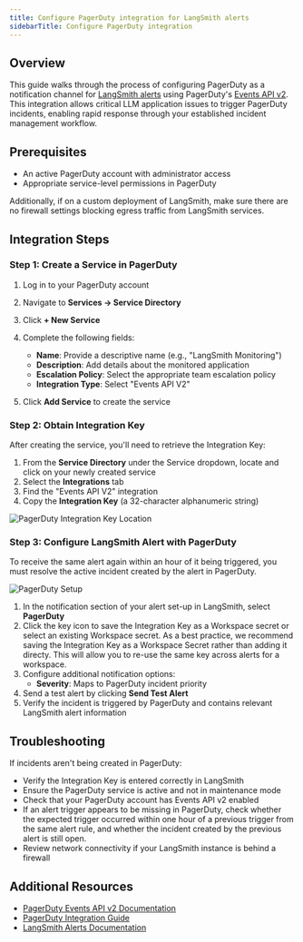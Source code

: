 ```yaml
---
title: Configure PagerDuty integration for LangSmith alerts
sidebarTitle: Configure PagerDuty integration
---
```


## Overview

This guide walks through the process of configuring PagerDuty as a notification channel for [LangSmith alerts](/langsmith/alerts) using PagerDuty's [Events API v2](https://developer.pagerduty.com/docs/events-api-v2-overview). This integration allows critical LLM application issues to trigger PagerDuty incidents, enabling rapid response through your established incident management workflow.

## Prerequisites

* An active PagerDuty account with administrator access
* Appropriate service-level permissions in PagerDuty

Additionally, if on a custom deployment of LangSmith, make sure there are no firewall settings blocking egress traffic from LangSmith services.

## Integration Steps

### Step 1: Create a Service in PagerDuty

1. Log in to your PagerDuty account

2. Navigate to **Services → Service Directory**

3. Click **+ New Service**

4. Complete the following fields:

   * **Name**: Provide a descriptive name (e.g., "LangSmith Monitoring")
   * **Description**: Add details about the monitored application
   * **Escalation Policy**: Select the appropriate team escalation policy
   * **Integration Type**: Select "Events API V2"

5. Click **Add Service** to create the service

### Step 2: Obtain Integration Key

After creating the service, you'll need to retrieve the Integration Key:

1. From the **Service Directory** under the Service dropdown, locate and click on your newly created service
2. Select the **Integrations** tab
3. Find the "Events API V2" integration
4. Copy the **Integration Key** (a 32-character alphanumeric string)

![PagerDuty Integration Key Location](/langsmith/images/pager-duty.png)

### Step 3: Configure LangSmith Alert with PagerDuty

<Info>
To receive the same alert again within an hour of it being triggered, you must resolve the active incident created by the alert in PagerDuty.
</Info>

![PagerDuty Setup](/langsmith/images/pagerduty-setup.png)

1. In the notification section of your alert set-up in LangSmith, select **PagerDuty**
2. Click the key icon to save the Integration Key as a Workspace secret or select an existing Workspace secret. As a best practice, we recommend saving the Integration Key as a Workspace Secret rather than adding it directy. This will allow you to re-use the same key across alerts for a workspace.
3. Configure additional notification options:
   * **Severity**: Maps to PagerDuty incident priority
4. Send a test alert by clicking **Send Test Alert**
5. Verify the incident is triggered by PagerDuty and contains relevant LangSmith alert information

## Troubleshooting

If incidents aren't being created in PagerDuty:

* Verify the Integration Key is entered correctly in LangSmith
* Ensure the PagerDuty service is active and not in maintenance mode
* Check that your PagerDuty account has Events API v2 enabled
* If an alert trigger appears to be missing in PagerDuty, check whether the expected trigger occurred within one hour of a previous trigger from the same alert rule, and whether the incident created by the previous alert is still open.
* Review network connectivity if your LangSmith instance is behind a firewall

## Additional Resources

* [PagerDuty Events API v2 Documentation](https://developer.pagerduty.com/docs/events-api-v2/overview/)
* [PagerDuty Integration Guide](https://support.pagerduty.com/docs/services-and-integrations)
* [LangSmith Alerts Documentation](/langsmith/alerts)
